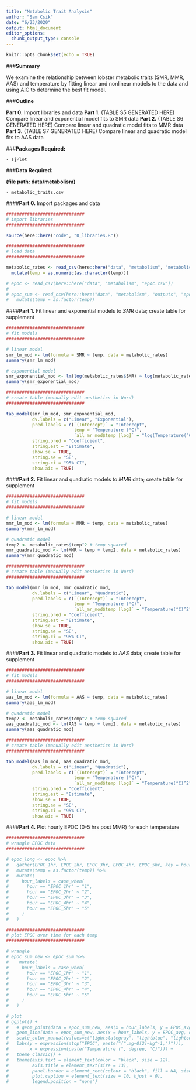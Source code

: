 ```yaml
---
title: "Metabolic Trait Analysis"
author: "Sam Csik"
date: "6/23/2020"
output: html_document
editor_options: 
  chunk_output_type: console
---
```


```r
knitr::opts_chunk$set(echo = TRUE)
```

###**Summary**

We examine the relationship between lobster metabolic traits (SMR, MMR, AAS) and temperature by fitting linear and nonlinear models to the data and using AIC to determine the best fit model.

###**Outline**

**Part 0.** Import libraries and data
**Part 1.** (TABLE S5 GENERATED HERE) Compare linear and exponential model fits to SMR data
**Part 2.** (TABLE S6 GENERATED HERE) Compare linear and quadratic model fits to MMR data
**Part 3.** (TABLE S7 GENERATED HERE) Compare linear and quadratic model fits to AAS data

###**Packages Required:** 

    - sjPlot

###**Data Required:**

**(file path: data/metabolism)**

    - metabolic_traits.csv

####**Part 0.** Import packages and data   
```r
##############################
# import libraries
##############################

source(here::here("code", "0_libraries.R"))

##############################
# load data
##############################

metabolic_rates <- read_csv(here::here("data", "metabolism", "metabolic_traits.csv")) %>% 
  mutate(temp = as.numeric(as.character(temp)))

# epoc <- read_csv(here::here("data", "metabolism", "epoc.csv"))
# 
# epoc_sum <- read_csv(here::here("data", "metabolism", "outputs", "epoc_summary_stats.csv")) %>% 
#   mutate(temp = as.factor(temp))
```

####**Part 1.** Fit linear and exponential models to *SMR* data; create table for supplement
```r
##############################
# fit models
##############################

# linear model
smr_lm_mod <- lm(formula = SMR ~ temp, data = metabolic_rates)
summary(smr_lm_mod)

# exponential model
smr_exponential_mod <- lm(log(metabolic_rates$SMR) ~ log(metabolic_rates$temp))
summary(smr_exponential_mod)

##############################
# create table (manually edit aesthetics in Word)
##############################

tab_model(smr_lm_mod, smr_exponential_mod,
          dv.labels = c("Linear", "Exponential"),
          pred.labels = c(`(Intercept)` = "Intercept",
                          temp = "Temperature (°C)",
                          `all_mr_mod$temp [log]` = "log(Temperature(°C))"),
          string.pred = "Coefficient",
          string.est = "Estimate",
          show.se = TRUE,
          string.se = "SE",
          string.ci = "95% CI",
          show.aic = TRUE)
```

####**Part 2.** Fit linear and quadratic models to *MMR* data; create table for supplement
```r
##############################
# fit models
##############################

# linear model
mmr_lm_mod <- lm(formula = MMR ~ temp, data = metabolic_rates)
summary(mmr_lm_mod)

# quadratic model
temp2 <- metabolic_rates$temp^2 # temp squared
mmr_quadratic_mod <- lm(MMR ~ temp + temp2, data = metabolic_rates)
summary(mmr_quadratic_mod)

##############################
# create table (manually edit aesthetics in Word)
##############################

tab_model(mmr_lm_mod, mmr_quadratic_mod,
          dv.labels = c("Linear", "Quadratic"),
          pred.labels = c(`(Intercept)` = "Intercept",
                          temp = "Temperature (°C)",
                          `all_mr_mod$temp [log]` = "Temperature(°C)^2"),
          string.pred = "Coefficient",
          string.est = "Estimate",
          show.se = TRUE,
          string.se = "SE",
          string.ci = "95% CI",
          show.aic = TRUE)
```

####**Part 3.** Fit linear and quadratic models to *AAS* data; create table for supplement
```r
##############################
# fit models
##############################

# linear model
aas_lm_mod <- lm(formula = AAS ~ temp, data = metabolic_rates)
summary(aas_lm_mod)

# quadratic model
temp2 <- metabolic_rates$temp^2 # temp squared
aas_quadratic_mod <- lm(AAS ~ temp + temp2, data = metabolic_rates)
summary(aas_quadratic_mod)

##############################
# create table (manually edit aesthetics in Word)
##############################

tab_model(aas_lm_mod, aas_quadratic_mod,
          dv.labels = c("Linear", "Quadratic"),
          pred.labels = c(`(Intercept)` = "Intercept",
                          temp = "Temperature (°C)",
                          `all_mr_mod$temp [log]` = "Temperature(°C)^2"),
          string.pred = "Coefficient",
          string.est = "Estimate",
          show.se = TRUE,
          string.se = "SE",
          string.ci = "95% CI",
          show.aic = TRUE)
```

####**Part 4.** Plot hourly EPOC (0-5 hrs post MMR) for each temperature
```r
##############################
# wrangle EPOC data
##############################

# epoc_long <- epoc %>% 
#   gather(EPOC_1hr, EPOC_2hr, EPOC_3hr, EPOC_4hr, EPOC_5hr, key = hour, value = EPOC) %>%
#   mutate(temp = as.factor(temp)) %>%
#   mutate(
#     hour_labels = case_when(
#       hour == "EPOC_1hr" ~ "1",
#       hour == "EPOC_2hr" ~ "2",
#       hour == "EPOC_3hr" ~ "3",
#       hour == "EPOC_4hr" ~ "4",
#       hour == "EPOC_5hr" ~ "5"
#     )
#   )

##############################
# plot EPOC over time for each temp
##############################

# wrangle
# epoc_sum_new <- epoc_sum %>% 
#    mutate(
#     hour_labels = case_when(
#       hour == "EPOC_1hr" ~ "1",
#       hour == "EPOC_2hr" ~ "2",
#       hour == "EPOC_3hr" ~ "3",
#       hour == "EPOC_4hr" ~ "4",
#       hour == "EPOC_5hr" ~ "5"
#     )
#   )

# plot
# ggplot() + 
#   # geom_point(data = epoc_sum_new, aes(x = hour_labels, y = EPOC_avg, color = temp, shape = temp), size = 2) +
#   geom_line(data = epoc_sum_new, aes(x = hour_labels, y = EPOC_avg, color = temp)) +
#   scale_color_manual(values=c("lightslategray", "lightblue", "lightcoral", "indianred4")) +
#   labs(y = expression(atop("EPOC", paste("(",mg~O[2]~kg^-1,")"))),
#        x = expression(paste("Temperature (", degree, "C)"))) +
#   theme_classic() + 
#   theme(axis.text = element_text(color = "black", size = 12),
#         axis.title = element_text(size = 13),
#         panel.border = element_rect(colour = "black", fill = NA, size = 0.7),
#         plot.caption = element_text(size = 10, hjust = 0),
#         legend.position = "none")

```

